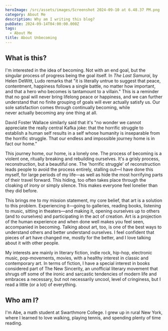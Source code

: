 ```yaml
---
heroImage: /src/assets/images/Screenshot 2024-09-10 at 6.48.37 PM.png
category: About Me
description: Why am I writing this blog?
pubDate: 2024-09-14T04:00:00.000Z
tags:
  - About Me
title: About Unbecoming
---
```


## What is this?

I'm interested in the idea of becoming. Not with an end goal, but the singular process of progress being the goal itself. In *The Last Samurai*, by Helen DeWitt, Ludo remarks that "it is literally untrue to suggest that peace, contentment, happiness follows a single battle, no matter how important, and that a hero who becomes is tantamount to a villain." This is a reminder that no goal will never bring lifelong peace or happiness, and we can further understand that no finite grouping of goals will ever actually satisfy us. Our sole satisfaction comes through continually becoming, while never actually becoming any one thing at all.

David Foster Wallace similarly said that it's "no wonder we cannot appreciate the really central Kafka joke: that the horrific struggle to establish a human self results in a self whose humanity is inseparable from the horrific struggle. That our endless and impossible journey home is in fact our home."

This journey home, our home, is a lonely one. The process of becoming is a violent one, ritually breaking and rebuilding ourselves. It's a grisly process, reconstruction, but a beautiful one. The 'horrific struggle' of reconstruction leads people to avoid the process entirely, stalling out—I have done this myself, for large periods of my life—as well as hide the most horrifying parts of their travel forward. This hiding, too often takes place through the cloaking of irony or simply silence. This makes everyone feel lonelier than they did before.

This brings me to my mission statement, my core belief, that art is a solution to this problem. Experiencing it—going to galleries, reading books, listening to music, sitting in theaters—and making it, opening ourselves up to others (and to ourselves) and participating in the act of creation. Art is a projection of the human experience and when done well makes you feel seen, accompanied in becoming. Talking about art, too, is one of the best ways to understand others and better understand ourselves. I feel confident that pieces of art have changed me, mostly for the better, and I love talking about it with other people.

My interests are mainly in literary fiction, indie rock, hip-hop, electronic music, pop-movements, movies, with a healthy interest in classic and contemporary art. In terms of fiction, I have a special interest in books considered part of The New Sincerity, an unofficial literary movement that shrugs off some of the ironic and sarcastic tendencies of modern life and embraces a necessary, but not necessarily uncool, level of cringiness, but I read a little (or a lot) of everything.

## Who am I?

I'm Abe, a math student at Swarthmore College. I grew up in rural New York, where I learned to love walking, playing tennis, and spending plenty of time reading.
